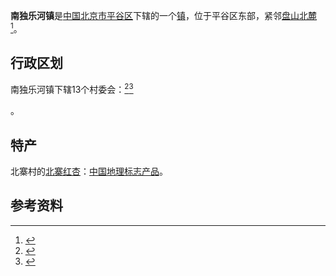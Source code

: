{{中国乡级行政区
| 行政区全称 = 南独乐河镇
| 景观照片文件名 =
| 景观照片描述 =
| 汉语拼音 =
| 通用拼音 =
| 注音符號 =
| 其它标音类型1 =
| 其它标音1 =
| 其它标音类型2 =
| 其它标音2 =
| 其它语言类型1 =
| 其它语言地名1 =
| 其它语言类型2 =
| 其它语言地名2 =
| 上级行政区 = [[北京市|北京市]][[平谷区|平谷区]]
| 行政区类别 = [[镇|镇]]
| LowerDivisions =  13个村委会
| 行政区划代码 = 110117104
| 地理坐标 =
| 总面积 = 69.28平方千米
| 户籍人口 = 2.34万
| 户籍人口年份 =
| 常住人口 = 
| 常住人口年份 =
| 人口密度 =
| 行政区划 = 
| 官方网站 =
| 政府驻地 = 
| 邮政编码 =101400
| 毗邻行政区 =
| 位置图文件名 =
| 位置图描述 =
}}
'''南独乐河镇'''是[[中华人民共和国|中国]][[北京市|北京市]][[平谷区|平谷区]]下辖的一个[[镇|镇]]，位于平谷区东部，紧邻[[盘山北麓|盘山北麓]]<ref>{{Cite web |url=http://www.chinaquhua.cn/beijing/ |title=南独乐河镇 |accessdate=2011-08-08 |archive-date=2011-08-10 |archive-url=https://web.archive.org/web/20110810192804/http://www.chinaquhua.cn/beijing/ |dead-url=yes }}</ref>。

==行政区划==
南独乐河镇下辖13个村委会：<ref>{{Cite web |url=http://www.xzqh.org/html/2008/0617/408.html |title=平谷区行政区划 |accessdate=2011-08-08 |archive-date=2012-03-24 |archive-url=https://web.archive.org/web/20120324224435/http://www.xzqh.org/html/2008/0617/408.html |dead-url=no }}</ref><ref>{{PRC admin/ref sgc|11/01/17/104/000}}</ref>

{{PRC admin/children|11/01/17/104/000}}。

==特产==
北寨村的[[北寨红杏|北寨红杏]]：[[中国地理标志产品|中国地理标志产品]]。

==参考资料==
{{reflist}}

{{PRC admin/navcat|11/01/17/104/000}}